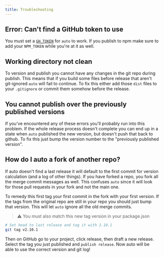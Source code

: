 ```yaml
---
title: Troubleshooting
---
```


## Error: Can't find a GitHub token to use

You must set a [`GH_TOKEN`](https://github.com/settings/tokens) for `auto` to work. If you publish to npm make sure to add your `NPM_TOKEN` while you're at it as well.

## Working directory not clean

To version and publish you cannot have any changes in the git repo during publish. This means that if you build some files before release that aren't git-ignored `auto` will fail to continue. To fix this either add those `dist` files to your `.gitignore` or commit them somehow before the release.

## You cannot publish over the previously published versions

If you've encountered any of these errors you'll probably run into this problem. If the whole release process doesn't complete you can end up in a state when `auto` published the new version, but doesn't push that back to github. To fix this just bump the version number to the "previously published version".

## How do I auto a fork of another repo?

If auto doesn't find a last release it will default to the first commit for version calculation (and a log of other things). If you have forked a repo, you fork all the merge commit messages as well. This confuses `auto` since it will look for those pull requests in your fork and not the main one.

To remedy this first tag your first commit in the fork with your first version. If the tags from the original repo are still in your repo you should just bump that version. This will let `auto` ignore all the old merge commits.

> :warning: You must also match this new tag version in your package.json

```bash
# Set head to last release and tag it with 2.10.1
git tag v2.10.1
```

Then on GitHub go to your project, click release, then draft a new release. Select the tag you just published and `publish release`. Now auto will be able to use the correct version and git log!
